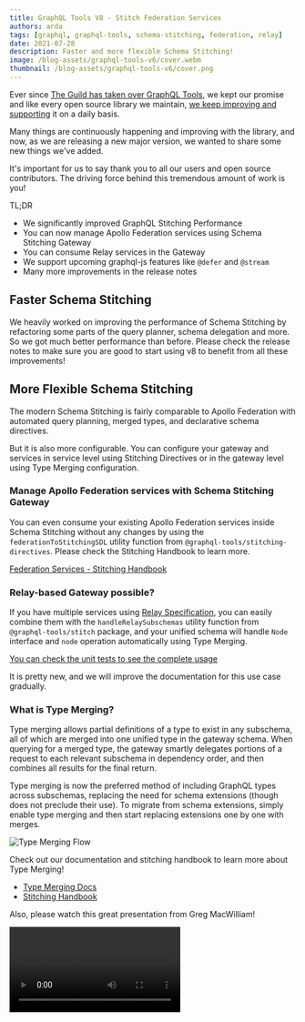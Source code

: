 ```yaml
---
title: GraphQL Tools V8 - Stitch Federation Services
authors: arda
tags: [graphql, graphql-tools, schema-stitching, federation, relay]
date: 2021-07-28
description: Faster and more flexible Schema Stitching!
image: /blog-assets/graphql-tools-v6/cover.webm
thumbnail: /blog-assets/graphql-tools-v6/cover.png
---
```



<Article />

Ever since [The Guild has taken over GraphQL Tools](https://the-guild.dev/blog/graphql-tools-v6), we kept our promise and like every open source library we maintain, [we keep improving and supporting](https://the-guild.dev/blog/tag/graphql-tools) it on a daily basis.

Many things are continuously happening and improving with the library, and now, as we are releasing a new major version, we wanted to share some new things we've added.

It's important for us to say thank you to all our users and open source contributors. The driving force behind this tremendous amount of work is you!

TL;DR

- We significantly improved GraphQL Stitching Performance
- You can now manage Apollo Federation services using Schema Stitching Gateway
- You can consume Relay services in the Gateway
- We support upcoming graphql-js features like `@defer` and `@stream`
- Many more improvements in the release notes

## Faster Schema Stitching

We heavily worked on improving the performance of Schema Stitching by refactoring some parts of the query planner, schema delegation and more. So we got much better performance than before. Please check the release notes to make sure you are good to start using v8 to benefit from all these improvements!

## More Flexible Schema Stitching

The modern Schema Stitching is fairly comparable to Apollo Federation with automated query planning, merged types, and declarative schema directives.

But it is also more configurable.
You can configure your gateway and services in service level using Stitching Directives or in the gateway level using Type Merging configuration.

### Manage Apollo Federation services with Schema Stitching Gateway

You can even consume your existing Apollo Federation services inside Schema Stitching without any changes by using the `federationToStitchingSDL` utility function from `@graphql-tools/stitching-directives`. Please check the Stitching Handbook to learn more.

[Federation Services - Stitching Handbook](https://github.com/gmac/schema-stitching-handbook/tree/master/federation-services)

### Relay-based Gateway possible?

If you have multiple services using [Relay Specification](https://relay.dev/docs/guides/graphql-server-specification/#schema), you can easily combine them with the `handleRelaySubschemas` utility function from `@graphql-tools/stitch` package, and your unified schema will handle `Node` interface and `node` operation automatically using Type Merging.

[You can check the unit tests to see the complete usage](https://github.com/ardatan/graphql-tools/blob/master/packages/stitch/tests/relay.spec.ts)

It is pretty new, and we will improve the documentation for this use case gradually.

### What is Type Merging?

Type merging allows partial definitions of a type to exist in any subschema, all of which are merged into one unified type in the gateway schema. When querying for a merged type, the gateway smartly delegates portions of a request to each relevant subschema in dependency order, and then combines all results for the final return.

Type merging is now the preferred method of including GraphQL types across subschemas, replacing the need for schema extensions (though does not preclude their use). To migrate from schema extensions, simply enable type merging and then start replacing extensions one by one with merges.

![Type Merging Flow](../../public/blog-assets/graphql-tools-v8/type-merging-flow.png)

Check out our documentation and stitching handbook to learn more about Type Merging!

- [Type Merging Docs](https://graphql-tools.com/docs/stitch-type-merging)
- [Stitching Handbook](https://github.com/gmac/schema-stitching-handbook)

Also, please watch this great presentation from Greg MacWilliam!

<Video src="https://youtube.com/embed/hOdGL3DepDM" title="YouTube video player" />

### Future-Proof Schema Delegation

GraphQL Tools v8 is getting prepared for incoming GraphQL-js features. With defer and stream, GraphQL execution will return Async Iterables even for `query` and `mutation` operations like `subscription` ones. So we decided to remove `Subscriber` because we will need to handle Async Iterables in `Executor` eventually.

You can easily merge your existing `Executor` and `Subscriber` functions by checking the `operationType` of `ExecutionParams`;

```ts
function myExecutor({ document, variables, operationType }) {
  if (operationType === 'subscription') {
    return callWSClient(...);
  }
  return callHTTPClient(...);
}
```

### Create GraphQLSchema instances for your Remote APIs

URL Loader from `@graphql-tools/url-loader` package creates executable GraphQLSchema instances for you to call your remote GraphQL APIs by using different protocols;

- Server Sent Events ✔️
- New [GraphQL-WS](https://github.com/enisdenjo/graphql-ws) ✔️
- Legacy subscriptions-transport-ws ✔️
- [Multipart File Uploads](https://github.com/jaydenseric/graphql-multipart-request-spec) ✔️

```ts
import { loadSchema } from '@graphql-tools/load'
import { UrlLoader } from '@graphql-tools/url-loader'

const schema = await loadSchema(`https://my-graphql-api.com`, {
  loaders: [new UrlLoader()],
  // Enable File Uploads
  multipart: true,
  // Choose your Subscription protocol
  subscriptionProtocol: SubscriptionProtocol.SSE
})
```

#### Create executors for Schema Stitching/Delegation;

You can easily create executors for subschemas like below;

```ts
import { UrlLoader } from '@graphql-tools/url-loader'
import { introspectSchema } from '@graphql-tools/wrap'
import { stitchSchemas } from '@graphql-tools/stitch'

const urlLoader = new UrlLoader()
const executor = urlLoader.getExecutorAsync(`https://my-graphql-api.com`, {})

const mySubschema = {
  schema: await introspectSchema(executor),
  executor
}

const stitchedSchema = await stitchSchemas([mySubschema, myOtherSubschema])
```

## And more...

- Git Loader now supports glob patterns
  - GraphQL Tools is used by GraphQL Config, GraphQL Code Generator, GraphQL Inspector and more to download the type definitions and operation documents from the different sources with GraphQL Tools Loaders.
  - For example to compare your schema against the master, you need to dump your schema into a single “schema.graphql” file and point the GraphQL Inspector to that file. But now you can use glob patterns to point multiple files on your Git repo, and you don't need to have a generated `schema.graphql` in the codebase.
- No more a huge `graphql-tools` package;
  - GraphQL Tools has a lot of packages for different use cases and previously we were publishing `graphql-tools` package to the npm that includes all scoped packages we have in the repo. Let's say when someone only needs `makeExecutableSchema`, NPM installs every single package with a lot of unused dependencies together with those. From now on, we decided to deprecate `graphql-tools` and encourage the users to migrate to the scoped packages. For example, you should install `@graphql-tools/schema` for `makeExecutableSchema`. You can check API Reference and the rest of the documentation to find what packages you need.
- We have removed some functions, methods and stuff that are not widely used by the community;
  - `makeRemoteExecutableSchema`
    - In the new GraphQL Tools, you don't need this at all. You can write your own executor by following the documentation and use wrapSchema instead. Or you can use UrlLoader directly without the need of writing all the remote execution logic.
    - This was already being deprecated after v4 in favor of `wrapSchema`. [You can find the new usage in the docs.](https://graphql-tools.com/docs/stitch-combining-schemas#stitching-remote-schemas)
  - Legacy Schema Directives, `visitSchema` and `directiveResolvers`
    - We suggest you to [check the new approach for schema directives and schema visiting in the documentation instead of these old approaches.](https://graphql-tools.com/docs/schema-directives#full-mapschema-api)
  - And there are some other utility functions you might have been using from GraphQL Tools. You can check CHANGELOG to see rest of them.
